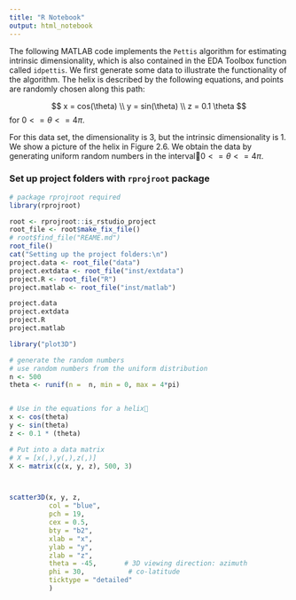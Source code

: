 ```yaml
---
title: "R Notebook"
output: html_notebook
---
```


The following MATLAB code implements the `Pettis` algorithm for estimating
intrinsic dimensionality, which is also contained in the EDA Toolbox function called `idpettis`. We first generate some data to illustrate the functionality of the algorithm. The helix is described by the following equations, and points are randomly chosen along this path:

$$
x = cos(\theta) \\
y = sin(\theta) \\
z = 0.1 \theta
$$
for $0<= \theta <= 4 \pi$.

For this data set, the dimensionality is 3, but the intrinsic dimensionality is 1. We show a picture of the helix in Figure 2.6. We obtain the data by generating uniform random numbers in the interval￿$0<= \theta <= 4 \pi$.

### Set up project folders with `rprojroot` package

```r
# package rprojroot required
library(rprojroot)

root <- rprojroot::is_rstudio_project
root_file <- root$make_fix_file()
# root$find_file("REAME.md")
root_file()
cat("Setting up the project folders:\n")
project.data <- root_file("data")
project.extdata <- root_file("inst/extdata")
project.R <- root_file("R")
project.matlab <- root_file("inst/matlab")

project.data
project.extdata
project.R
project.matlab
```

```r
library("plot3D")

# generate the random numbers
# use random numbers from the uniform distribution
n <- 500
theta <- runif(n =  n, min = 0, max = 4*pi)


# Use in the equations for a helix￿
x <- cos(theta)
y <- sin(theta)
z <- 0.1 * (theta)

# Put into a data matrix
# X = [x(,),y(,),z(,)]
X <- matrix(c(x, y, z), 500, 3)



scatter3D(x, y, z,
          col = "blue",
          pch = 19,
          cex = 0.5,
          bty = "b2",
          xlab = "x",
          ylab = "y",
          zlab = "z",
          theta = -45,       # 3D viewing direction: azimuth
          phi = 30,           # co-latitude
          ticktype = "detailed"
          )
```

